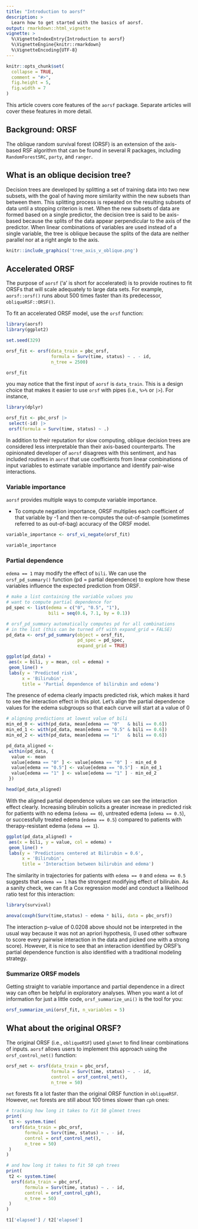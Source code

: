 ```yaml
---
title: "Introduction to aorsf"
description: >
  Learn how to get started with the basics of aorsf.
output: rmarkdown::html_vignette
vignette: >
  %\VignetteIndexEntry{Introduction to aorsf}
  %\VignetteEngine{knitr::rmarkdown}
  %\VignetteEncoding{UTF-8}
---
```


```r
knitr::opts_chunk$set(
  collapse = TRUE,
  comment = "#>",
  fig.height = 5, 
  fig.width = 7
)
```

This article covers core features of the `aorsf` package. Separate articles will cover these features in more detail. 

## Background: ORSF

The oblique random survival forest (ORSF) is an extension of the axis-based RSF algorithm that can be found in several R packages, including `RandomForestSRC`, `party`, and `ranger`. 

## What is an oblique decision tree?

Decision trees are developed by splitting a set of training data into two new subsets, with the goal of having more similarity within the new subsets than between them. This splitting process is repeated on the resulting subsets of data until a stopping criterion is met. When the new subsets of data are formed based on a single predictor, the decision tree is said to be axis-based because the splits of the data appear perpendicular to the axis of the predictor. When linear combinations of variables are used instead of a single variable, the tree is oblique because the splits of the data are neither parallel nor at a right angle to the axis. 

```r

knitr::include_graphics('tree_axis_v_oblique.png')

```

## Accelerated ORSF

The purpose of `aorsf` ('a' is short for accelerated) is to provide routines to fit ORSFs that will scale adequately to large data sets. For example, `aorsf::orsf()` runs about 500 times faster than its predecessor, `obliqueRSF::ORSF()`.

To fit an accelerated ORSF model, use the `orsf` function:

```r

library(aorsf)
library(ggplot2)

set.seed(329)

orsf_fit <- orsf(data_train = pbc_orsf, 
                 formula = Surv(time, status) ~ . - id, 
                 n_tree = 2500)

orsf_fit

```

you may notice that the first input of `aorsf` is `data_train`. This is a design choice that makes it easier to use `orsf` with pipes (i.e., `%>%` or `|>`). For instance,

```r
library(dplyr)

orsf_fit <- pbc_orsf |> 
 select(-id) |> 
 orsf(formula = Surv(time, status) ~ .)

```

In addition to their reputation for slow computing, oblique decision trees are considered less interpretable than their axis-based counterparts. The opinionated developer of `aorsf` disagrees with this sentiment, and has included routines in `aorsf` that use coefficients from linear combinations of input variables to estimate variable importance and identify pair-wise interactions.

### Variable importance

`aorsf` provides multiple ways to compute variable importance. 

- To compute negation importance, ORSF multiplies each coefficient of that variable by -1 and then re-computes the out-of-sample (sometimes referred to as out-of-bag) accuracy of the ORSF model. 

```r

variable_importance <- orsf_vi_negate(orsf_fit)

variable_importance

```


<!-- ### Variable interaction -->

<!-- ORSF's two-way interaction score for a pair of predictors is the proportion of variability in the coefficient of one predictor explained by the mean of the other. If one predictor's coefficient is highly correlated with another predictor's mean value, the two-way interaction score will be high (maximum value of the score is 1). If there is no correlation between the coefficient of one predictor and the mean value of another, the two-way interaction score will be low (minimum value of the score is 0). -->

<!-- ```{r} -->

<!-- variable_interaction <- orsf_interaction(orsf_fit) -->

<!-- variable_interaction[1:5, ] -->

<!-- ``` -->

### Partial dependence

`edema == 1` may modify the effect of `bili`. We can use the `orsf_pd_summary()` function (pd = partial dependence) to explore how these variables influence the expected prediction from ORSF.

```r

# make a list containing the variable values you
# want to compute partial dependence for
pd_spec <- list(edema = c("0", "0.5", "1"),
                bili = seq(0.6, 7.1, by = 0.1))

# orsf_pd_summary automatically computes pd for all combinations
# in the list (this can be turned off with expand_grid = FALSE)
pd_data <- orsf_pd_summary(object = orsf_fit, 
                           pd_spec = pd_spec,
                           expand_grid = TRUE)

ggplot(pd_data) +
 aes(x = bili, y = mean, col = edema) +
 geom_line() + 
 labs(y = 'Predicted risk',
      x = 'Bilirubin',
      title = 'Partial dependence of bilirubin and edema')

```

The presence of edema clearly impacts predicted risk, which makes it hard to see the interaction effect in this plot. Let's align the partial dependence values for the edema subgroups so that each curve will start at a value of 0 

```r

# aligning predictions at lowest value of bili
min_ed_0 <- with(pd_data, mean[edema == "0"   & bili == 0.6])
min_ed_1 <- with(pd_data, mean[edema == "0.5" & bili == 0.6])
min_ed_2 <- with(pd_data, mean[edema == "1"   & bili == 0.6])

pd_data_aligned <-
 within(pd_data, {
  value <- mean
  value[edema == "0" ] <- value[edema == "0" ] - min_ed_0
  value[edema == "0.5"] <- value[edema == "0.5"] - min_ed_1
  value[edema == "1" ] <- value[edema == "1" ] - min_ed_2
 })

head(pd_data_aligned)


```

With the aligned partial dependence values we can see the interaction effect clearly. Increasing bilirubin solicits a greater increase in predicted risk for patients with no edema (`edema == 0`), untreated edema (`edema == 0.5`), or successfully treated edema (`edema == 0.5`) compared to patients with therapy-resistant edema (`edema == 1`). 

```r

ggplot(pd_data_aligned) +
 aes(x = bili, y = value, col = edema) +
 geom_line() + 
 labs(y = 'Predictions centered at Bilirubin = 0.6',
      x = 'Bilirubin',
      title = 'Interaction between bilirubin and edema')

```

The similarity in trajectories for patients with `edema == 0` and `edema == 0.5` suggests that `edema == 1` has the strongest modifying effect of bilirubin. As a sanity check, we can fit a Cox regression model and conduct a likelihood ratio test for this interaction: 

```r

library(survival)

anova(coxph(Surv(time,status) ~ edema * bili, data = pbc_orsf))

```

The interaction p-value of 0.0208 above should not be interpreted in the usual way because it was not an apriori hypothesis, (I used other software to score every pairwise interaction in the data and picked one with a strong score). However, it is nice to see that an interaction identified by ORSF's partial dependence function is also identified with a traditional modeling strategy.

### Summarize ORSF models

Getting straight to variable importance and partial dependence in a direct way can often be helpful in exploratory analyses. When you want a lot of information for just a little code, `orsf_summarize_uni()` is the tool for you:

```r
orsf_summarize_uni(orsf_fit, n_variables = 5)
```

## What about the original ORSF?

The original ORSF (i.e., `obliqueRSF`) used `glmnet` to find linear combinations of inputs. `aorsf` allows users to implement this approach using the `orsf_control_net()` function: 

```r

orsf_net <- orsf(data_train = pbc_orsf, 
                 formula = Surv(time, status) ~ . - id, 
                 control = orsf_control_net(),
                 n_tree = 50)

```

`net` forests fit a lot faster than the original ORSF function in `obliqueRSF`. However, `net` forests are still about 100 times slower than `cph` ones:

```r

# tracking how long it takes to fit 50 glmnet trees
print(
 t1 <- system.time(
  orsf(data_train = pbc_orsf, 
       formula = Surv(time, status) ~ . - id, 
       control = orsf_control_net(),
       n_tree = 50)
 )
)

# and how long it takes to fit 50 cph trees
print(
 t2 <- system.time(
  orsf(data_train = pbc_orsf, 
       formula = Surv(time, status) ~ . - id, 
       control = orsf_control_cph(),
       n_tree = 50)
 )
)

t1['elapsed'] / t2['elapsed']


```



